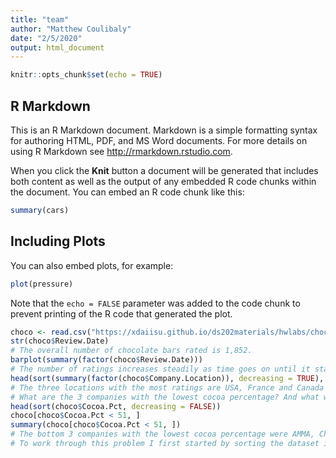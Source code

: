 ```yaml
---
title: "team"
author: "Matthew Coulibaly"
date: "2/5/2020"
output: html_document
---
```


```r
knitr::opts_chunk$set(echo = TRUE)
```

## R Markdown

This is an R Markdown document. Markdown is a simple formatting syntax for authoring HTML, PDF, and MS Word documents. For more details on using R Markdown see <http://rmarkdown.rstudio.com>.

When you click the **Knit** button a document will be generated that includes both content as well as the output of any embedded R code chunks within the document. You can embed an R code chunk like this:

```r
summary(cars)
```

## Including Plots

You can also embed plots, for example:

```r
plot(pressure)
```

Note that the `echo = FALSE` parameter was added to the code chunk to prevent printing of the R code that generated the plot.

```r
choco <- read.csv("https://xdaiisu.github.io/ds202materials/hwlabs/choco.csv")
str(choco$Review.Date)
# The overall number of chocolate bars rated is 1,852.
barplot(summary(factor(choco$Review.Date)))
# The number of ratings increases steadily as time goes on until it starts to drop off after 2015 which is the highest point. There are also a couple of dips in the chart at 2010 and 2013
head(sort(summary(factor(choco$Company.Location)), decreasing = TRUE), 3)
# The three locations with the most ratings are USA, France and Canada with their rating count being 787, 158, and 132 respectively. The US is way ahead but France nd Canada are much closer to each other.
# What are the 3 companies with the lowest cocoa percentage? And what was their average cocoa percentage?
head(sort(choco$Cocoa.Pct, decreasing = FALSE))
choco[choco$Cocoa.Pct < 51, ]
summary(choco[choco$Cocoa.Pct < 51, ])
# The bottom 3 companies with the lowest cocoa percentage were AMMA, Chokolat Elot, and Luker. Their average cocoa percentage is 46.
# To work through this problem I first started by sorting the dataset in an ascending order. The output of this helped me see that the 3 lowest percentages had less than 51 percent cocoa. After that, I printed out all the rows in the dataset that had less than 51 percent cocoa in them to see the lowest 3 companies. Once I found this information, to find the mean I took the summary() of the previous product which was the three lowest companies.
```
